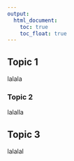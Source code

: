 ---
output:
  html_document: 
    toc: true
    toc_float: true
---


## Topic 1

lalala

### Topic 2

lalalla

## Topic 3

lalalal